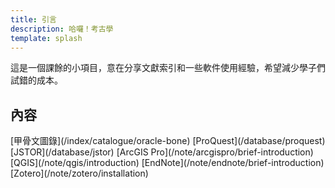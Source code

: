 ```yaml
---
title: 引言
description: 哈囉！考古學
template: splash
---
```



這是一個課餘的小項目，意在分享文獻索引和一些軟件使用經驗，希望減少學子們試錯的成本。

## 內容
<CardGrid>
  <Card title="索引">
  [甲骨文圖錄](/index/catalogue/oracle-bone)
  </Card>
    <Card title="數據庫">
  [ProQuest](/database/proquest)
  [JSTOR](/database/jstor)
  </Card>
  <Card title="指南">
    [ArcGIS Pro](/note/arcgispro/brief-introduction)
    [QGIS](/note/qgis/introduction)
    [EndNote](/note/endnote/brief-introduction) 
    [Zotero](/note/zotero/installation)
  </Card>
</CardGrid>
